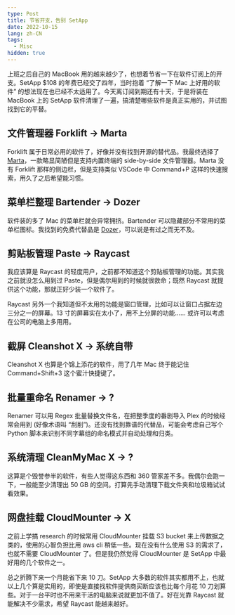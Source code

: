 ```yaml
---
type: Post
title: 节省开支，告别 SetApp
date: 2022-10-15
lang: zh-CN
tags:
  - Misc
hidden: true
---
```


上班之后自己的 MacBook 用的越来越少了，也想着节省一下在软件订阅上的开支。SetApp $108 的年费已经交了四年，当时抱着 “了解一下 Mac 上好用的软件” 的想法现在也已经不太适用了。今天离订阅到期还有十天，于是将装在 MacBook 上的 SetApp 软件清理了一遍，搞清楚哪些软件是真正实用的，并试图找到它的平替。

## 文件管理器 Forklift → Marta

Forklift 属于日常必用的软件了，好像并没有找到开源的替代品。我最终选择了 [Marta](https://marta.sh/)，一款略显简陋但是支持内置终端的 side-by-side 文件管理器。Marta 没有 Forklift 那样的侧边栏，但是支持类似 VSCode 中 Command+P 这样的快速搜索，用久了之后希望能习惯。

## 菜单栏整理 Bartender → Dozer

软件装的多了 Mac 的菜单栏就会异常拥挤。Bartender 可以隐藏部分不常用的菜单栏图标。我找到的免费代替品是 [Dozer](https://github.com/Mortennn/Dozer)，可以说是有过之而无不及。

## 剪贴板管理 Paste → Raycast

我应该算是 Raycast 的轻度用户，之前都不知道这个剪贴板管理的功能。其实我之前就没怎么用到过 Paste，但是偶尔用到的时候就很救命；既然 Raycast 就提供这个功能，那就正好少装一个软件了。

Raycast 另外一个我知道但不太用的功能是窗口管理，比如可以让窗口占据左边三分之一的屏幕。13 寸的屏幕实在太小了，用不上分屏的功能…… 或许可以考虑在公司的电脑上多用用。

## 截屏 Cleanshot X → 系统自带

Cleanshot X 也算是个锦上添花的软件，用了几年 Mac 终于能记住 Command+Shift+3 这个蜜汁快捷键了。

## 批量重命名 Renamer → ?

Renamer 可以用 Regex 批量替换文件名，在把整季度的番剧导入 Plex 的时候经常会用到 (好像术语叫 “刮削”)。还没有找到靠谱的代替品，可能会考虑自己写个 Python 脚本来识别不同字幕组的命名模式并自动处理和归类。

## 系统清理 CleanMyMac X → ?

这算是个毁誉参半的软件，有些人觉得这东西和 360 管家差不多。我偶尔会跑一下，一般能至少清理出 50 GB 的空间。打算先手动清理下载文件夹和垃圾箱试试看效果。

## 网盘挂载 CloudMounter → X

之前上学搞 research 的时候常用 CloudMounter 挂载 S3 bucket 来上传数据之类的，使用的心智负担比用 aws cli 稍低一些。现在没有什么使用 S3 的需求了，也就不需要 CloudMounter 了。但是我仍然觉得 CloudMounter 是 SetApp 中最好用的几个软件之一。

总之折腾下来一个月能省下来 10 刀。SetApp 大多数的软件其实都用不上，也就以上几个算是实用的，即使是直接找软件提供商买断应该也比每个月花 10 刀划算些。对于一台平时也不用来干活的电脑来说就更加不值了。好在光靠 Raycast 就能解决不少需求，希望 Raycast 能越来越好。
